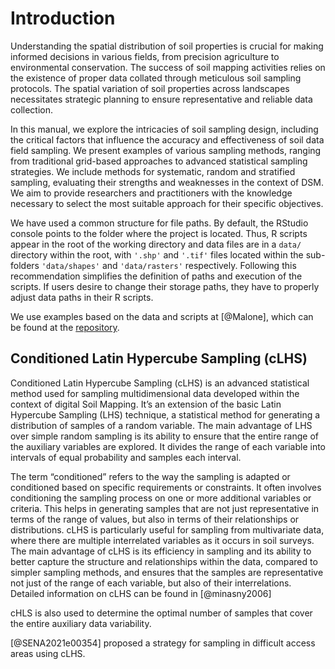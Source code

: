 # Introduction 



Understanding the spatial distribution of soil properties is crucial for making informed decisions in various fields, from precision agriculture to environmental conservation. The success of soil mapping activities relies on the existence of proper data collated through meticulous soil sampling protocols. The spatial variation of soil properties across landscapes necessitates strategic planning to ensure representative and reliable data collection. 

In this manual, we explore the intricacies of soil sampling design, including the critical factors that influence the accuracy and effectiveness of soil data field sampling. We present examples of various sampling methods, ranging from traditional grid-based approaches to advanced statistical sampling strategies. We include methods for systematic, random and stratified sampling, evaluating their strengths and weaknesses in the context of DSM. We aim to provide researchers and practitioners with the knowledge necessary to select the most suitable approach for their specific objectives.


We have used a common structure for file paths. By default, the RStudio console points to the folder where the project is located. Thus, R scripts appear in the root of the working directory and data files are in a `data/` directory within the root, with `'.shp'` and `'.tif'` files located within the sub-folders `'data/shapes'` and `'data/rasters'` respectively. Following this recommendation simplifies the definition of paths and execution of the scripts. If users desire to change their storage paths, they have to properly adjust data paths in their R scripts.

We use examples based on the data and scripts at [@Malone], which can be found at the [repository](https://bitbucket.org/brendo1001/clhc_sampling/src/master/).


## Conditioned Latin Hypercube Sampling (cLHS) {-}

Conditioned Latin Hypercube Sampling (cLHS) is an advanced statistical method used for sampling multidimensional data developed within the context of digital Soil Mapping. It's an extension of the basic Latin Hypercube Sampling (LHS) technique, a statistical method for generating a distribution of samples of a random variable. The main advantage of LHS over simple random sampling is its ability to ensure that the entire range of the auxiliary variables are explored. It divides the range of each variable into intervals of equal probability and samples each interval.

The term "conditioned" refers to the way the sampling is adapted or conditioned based on specific requirements or constraints. It often involves conditioning the sampling process on one or more additional variables or criteria. This helps in generating samples that are not just representative in terms of the range of values, but also in terms of their relationships or distributions. cLHS is particularly useful for sampling from multivariate data, where there are multiple interrelated variables as it occurs in soil surveys. The main advantage of cLHS is its efficiency in sampling and its ability to better capture the structure and relationships within the data, compared to simpler sampling methods, and ensures that the samples are representative not just of the range of each variable, but also of their interrelations. Detailed information on cLHS can be found in [@minasny2006]


cHLS is also used to determine the optimal number of samples that cover the entire auxiliary data variability.   


[@SENA2021e00354] proposed a strategy for sampling in difficult access areas using cLHS.